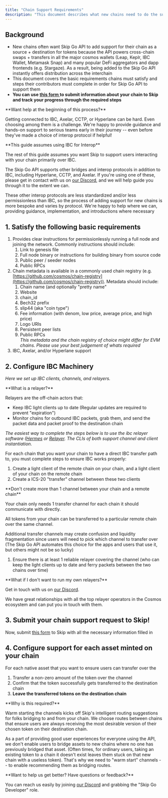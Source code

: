 ```yaml
---
title: "Chain Support Requirements"
description: "This document describes what new chains need to do the support Skip Go API"
---
```


## Background

* New chains often want Skip Go API to add support for their chain as a source + destination for tokens because the API powers cross-chain swaps + transfers in all the major cosmos wallets (Leap, Keplr, IBC Wallet, Metamask Snap) and many popular DeFi aggregators and dapp frontends (e.g. Stargaze). As a result, being added to the Skip Go API instantly offers distribution across the interchain
* This document covers the basic requirements chains must satisfy and steps their contributors must complete in order for Skip Go API to support them
* **You can use [this form ](https://skip-protocol.notion.site/Request-to-add-Chain-Support-to-Skip-API-637ae5353fd3460b957eacf4c407f0d2?pvs=4)to submit information about your chain to Skip and track your progress through the required steps**


 <Info>
 **Want help at the beginning of this process?**
 
 Getting connected to IBC, Axelar, CCTP, or Hyperlane can be hard. Even choosing among them is a challenge. We're happy to provide guidance and hands-on support to serious teams early in their journey -- even before they've made a choice of interop protocol if helpful!
</Info>


 <Warning>
 **This guide assumes using IBC for Interop**
 
 The rest of this guide assumes you want Skip to support users interacting with your chain primarily over IBC. 
 
 The Skip Go API supports other bridges and interop protocols in addition to IBC, including Hyperlane, CCTP, and Axelar. If you're using one of these, please get in contact with us on [our Discord](https://skip.build/discord), and we will help guide you through it to the extent we can.
 
 These other interop protocols are less standardized and/or less permissionless than IBC, so the process of adding support for new chains is more bespoke and varies by protocol. We're happy to help where we can, providing guidance, implementation, and introductions where necessary
</Warning>

## 1\. Satisfy the following basic requirements

1. Provides clear instructions for permissionlessly running a full node and joining the network. Commonly instructions should include:  
   1. Link to genesis file  
   2. Full node binary or instructions for building binary from source code  
   3. Public peer / seeder nodes  
   4. Public RPCs
2. Chain metadata is available in a commonly used chain registry (e.g. [https://github.com/cosmos/chain-registry](https://github.com/cosmos/chain-registry)). Metadata should include:  
   1. Chain name (and optionally "pretty name"  
   2. Website  
   3. chain\_id  
   4. Bech32 prefix  
   5. slip44 (aka "coin type")  
   6. Fee information (with denom, low price, average price, and high price)  
   7. Logo URIs  
   8. Persistent peer lists  
   9. Public RPCs  
   _This metadata and the chain registry of choice might differ for EVM chains. Please use your best judgement of whats required_
3. IBC, Axelar, and/or Hyperlane support

## 2\. Configure IBC Machinery

_Here we set up IBC clients, channels, and relayers._


 <Info>
 **What is a relayer?**
 
 Relayers are the off-chain actors that:
 
 * Keep IBC light clients up to date (Regular updates are required to prevent "expiration")
 * Monitor chains for outbound IBC packets, grab them, and send the packet data and packet proof to the destination chain
</Info>

_The easiest way to complete the steps below is to use the ibc relayer software ([Hermes](https://github.com/informalsystems/hermes) or [Relayer](https://github.com/cosmos/relayer). The CLIs of both support channel and client instantiation._ 

For each chain that you want your chain to have a direct IBC transfer path to, you must complete steps to ensure IBC works properly: 

1. Create a light client of the remote chain on your chain, and a light client of your chain on the remote chain
2. Create a ICS-20 "transfer" channel between these two clients


 <Warning>
 **Don't create more than 1 channel between your chain and a remote chain**
 
 Your chain only needs 1 transfer channel for each chain it should communicate with directly. 
 
 All tokens from your chain can be transferred to a particular remote chain over the same channel. 
 
 Additional transfer channels may create confusion and liquidity fragmentation since users will need to pick which channel to transfer over (The Skip Go API automates this choice for the apps and users that use it, but others might not be so lucky)
</Warning>

1. Ensure there is at least 1 reliable relayer covering the channel (who can keep the light clients up to date and ferry packets between the two chains over time)


 <Info>
 **What if I don't want to run my own relayers?**
 
 Get in touch with us on [our Discord](https://skip.build/discord).
 
 We have great relationships with all the top relayer operators in the Cosmos ecosystem and can put you in touch with them.
</Info>

## 3\. Submit your chain support request to Skip!

Now, submit [this form](https://skip-protocol.notion.site/Request-to-add-Chain-Support-to-Skip-API-637ae5353fd3460b957eacf4c407f0d2?pvs=4) to Skip with all the necessary information filled in

## 4\. Configure support for each asset minted on your chain

For each native asset that you want to ensure users can transfer over the

1. Transfer a non-zero amount of the token over the channel
2. Confirm that the token successfully gets transferred to the destination chain
3. **Leave the transferred tokens on the destination chain**


 <Info>
 **Why is this required?**
 
 Warm starting the channels kicks off Skip's intelligent routing suggestions for folks bridging to and from your chain. We choose routes between chains that ensure users are always receiving the most desirable version of their chosen token on their destination chain.
 
 As a part of providing good user experiences for everyone using the API, we don't enable users to bridge assets to new chains where no one has previously bridged that asset. (Often times, for ordinary users, taking an existing token to a chain it doesn't exist leaves them stuck on that new chain with a useless token). That's why we need to "warm start" channels -- to enable recommending them as bridging routes.
</Info>

 <Check>
 **Want to help us get better? Have questions or feedback?**
 
 You can reach us easily by joining [our Discord](https://skip.build/discord) and grabbing the "Skip Go Developer" role.
 </Check>
